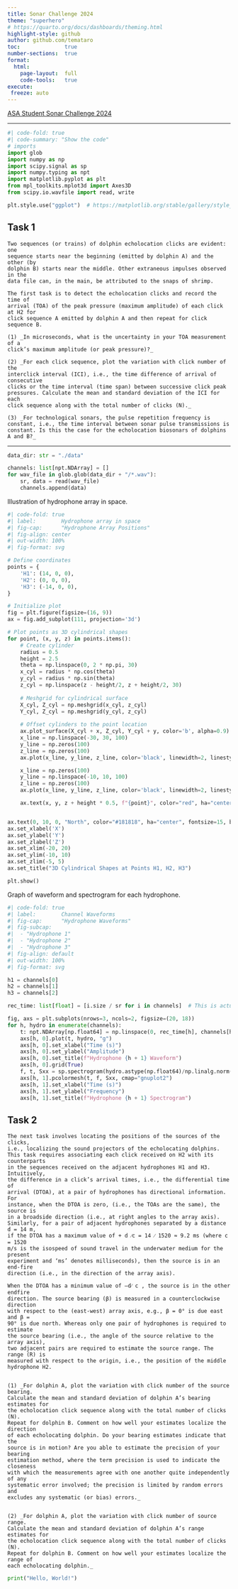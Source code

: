 ```yaml
---
title: Sonar Challenge 2024
theme: "superhero"
# https://quarto.org/docs/dashboards/theming.html
highlight-style: github
author: github.com/temataro
toc:              true
number-sections:  true
format:
  html:
    page-layout:  full
    code-tools:   true
execute:
 freeze: auto
---
```


[ASA Student Sonar Challenge 2024](https://acousticstoday.org/wp-content/uploads/2024/07/AT-Summer-SP-1.pdf)

---

```python
#| code-fold: true
#| code-summary: "Show the code"
# imports
import glob
import numpy as np
import scipy.signal as sp
import numpy.typing as npt
import matplotlib.pyplot as plt
from mpl_toolkits.mplot3d import Axes3D
from scipy.io.wavfile import read, write

plt.style.use("ggplot")  # https://matplotlib.org/stable/gallery/style_sheets/style_sheets_reference.html
```

## Task 1
    Two sequences (or trains) of dolphin echolocation clicks are evident: one
    sequence starts near the beginning (emitted by dolphin A) and the other (by
    dolphin B) starts near the middle. Other extraneous impulses observed in the
    data file can, in the main, be attributed to the snaps of shrimp.

    The first task is to detect the echolocation clicks and record the time of
    arrival (TOA) of the peak pressure (maximum amplitude) of each click at H2 for
    click sequence A emitted by dolphin A and then repeat for click sequence B.

    (1) _In microseconds, what is the uncertainty in your TOA measurement of a
    click’s maximum amplitude (or peak pressure)?_

    (2) _For each click sequence, plot the variation with click number of the
    interclick interval (ICI), i.e., the time difference of arrival of consecutive
    clicks or the time interval (time span) between successive click peak
    pressures. Calculate the mean and standard deviation of the ICI for each
    click sequence along with the total number of clicks (N)._

    (3) _For technological sonars, the pulse repetition frequency is
    constant, i.e., the time interval between sonar pulse transmissions is
    constant. Is this the case for the echolocation biosonars of dolphins A and B?_

___

```python
data_dir: str = "./data"

channels: list[npt.NDArray] = []
for wav_file in glob.glob(data_dir + "/*.wav"):
    sr, data = read(wav_file)
    channels.append(data)

```

Illustration of hydrophone array in space.
```python
#| code-fold: true
#| label:        Hydrophone array in space
#| fig-cap:      "Hydrophone Array Positions"
#| fig-align: center
#| out-width: 100%
#| fig-format: svg

# Define coordinates
points = {
    'H1': (14, 0, 0),
    'H2': (0, 0, 0),
    'H3': (-14, 0, 0),
}

# Initialize plot
fig = plt.figure(figsize=(16, 9))
ax = fig.add_subplot(111, projection='3d')

# Plot points as 3D cylindrical shapes
for point, (x, y, z) in points.items():
    # Create cylinder
    radius = 0.5
    height = 2.5
    theta = np.linspace(0, 2 * np.pi, 30)
    x_cyl = radius * np.cos(theta)
    y_cyl = radius * np.sin(theta)
    z_cyl = np.linspace(z - height/2, z + height/2, 30)
    
    # Meshgrid for cylindrical surface
    X_cyl, Z_cyl = np.meshgrid(x_cyl, z_cyl)
    Y_cyl, Z_cyl = np.meshgrid(y_cyl, z_cyl)
    
    # Offset cylinders to the point location
    ax.plot_surface(X_cyl + x, Z_cyl, Y_cyl + y, color='b', alpha=0.9)
    x_line = np.linspace(-30, 30, 100)
    y_line = np.zeros(100)
    z_line = np.zeros(100)
    ax.plot(x_line, y_line, z_line, color='black', linewidth=2, linestyle='-.')

    x_line = np.zeros(100)
    y_line = np.linspace(-10, 10, 100)
    z_line = np.zeros(100)
    ax.plot(x_line, y_line, z_line, color='black', linewidth=2, linestyle='-.')

    ax.text(x, y, z + height * 0.5, f"{point}", color="red", ha="center")


ax.text(0, 10, 0, "North", color="#181818", ha="center", fontsize=15, bbox={'facecolor': 'lightgrey', 'edgecolor': 'white', 'boxstyle': 'round', 'alpha': 0.75})
ax.set_xlabel('X')
ax.set_ylabel('Y')
ax.set_zlabel('Z')
ax.set_xlim(-20, 20)
ax.set_ylim(-10, 10)
ax.set_zlim(-5, 5)
ax.set_title("3D Cylindrical Shapes at Points H1, H2, H3")

plt.show()
```

Graph of waveform and spectrogram for each hydrophone.
```python
#| code-fold: true
#| label:        Channel Waveforms
#| fig-cap:      "Hydrophone Waveforms"
#| fig-subcap:
#|  - "Hydrophone 1"
#|  - "Hydrophone 2"
#|  - "Hydrophone 3"
#| fig-align: default
#| out-width: 100%
#| fig-format: svg

h1 = channels[0]
h2 = channels[1]
h3 = channels[2]

rec_time: list[float] = [i.size / sr for i in channels]  # This is actually the same for all recordings

fig, axs = plt.subplots(nrows=3, ncols=2, figsize=(20, 18))
for h, hydro in enumerate(channels):
    t: npt.NDArray[np.float64] = np.linspace(0, rec_time[h], channels[h].size)
    axs[h, 0].plot(t, hydro, "g")
    axs[h, 0].set_xlabel("Time (s)")
    axs[h, 0].set_ylabel("Amplitude")
    axs[h, 0].set_title(f"Hydrophone {h + 1} Waveform")
    axs[h, 0].grid(True)
    f, t, Sxx = sp.spectrogram(hydro.astype(np.float64)/np.linalg.norm(hydro), fs=sr)
    axs[h, 1].pcolormesh(t, f, Sxx, cmap="gnuplot2")
    axs[h, 1].set_xlabel("Time (s)")
    axs[h, 1].set_ylabel("Frequency")
    axs[h, 1].set_title(f"Hydrophone {h + 1} Spectrogram")
```


## Task 2
    The next task involves locating the positions of the sources of the clicks,
    i.e., localizing the sound projectors of the echolocating dolphins.
    This task requires associating each click received on H2 with its counterparts
    in the sequences received on the adjacent hydrophones H1 and H3. Intuitively,
    the difference in a click’s arrival times, i.e., the differential time of
    arrival (DTOA), at a pair of hydrophones has directional information. For
    instance, when the DTOA is zero, (i.e., the TOAs are the same), the source is
    in a broadside direction (i.e., at right angles to the array axis).
    Similarly, for a pair of adjacent hydrophones separated by a distance d = 14 m,
    if the DTOA has a maximum value of + d ⁄c = 14 ⁄ 1520 ≈ 9.2 ms (where c = 1520
    m/s is the isospeed of sound travel in the underwater medium for the present
    experiment and ‘ms’ denotes milliseconds), then the source is in an end-fire
    direction (i.e., in the direction of the array axis).

    When the DTOA has a minimum value of –d⁄ c , the source is in the other endfire
    direction. The source bearing (β) is measured in a counterclockwise direction
    with respect to the (east-west) array axis, e.g., β = 0° is due east and β =
    90° is due north. Whereas only one pair of hydrophones is required to estimate
    the source bearing (i.e., the angle of the source relative to the array axis),
    two adjacent pairs are required to estimate the source range. The range (R) is
    measured with respect to the origin, i.e., the position of the middle
    hydrophone H2.


    (1) _For dolphin A, plot the variation with click number of the source bearing.
    Calculate the mean and standard deviation of dolphin A’s bearing estimates for
    the echolocation click sequence along with the total number of clicks (N).
    Repeat for dolphin B. Comment on how well your estimates localize the direction
    of each echolocating dolphin. Do your bearing estimates indicate that the
    source is in motion? Are you able to estimate the precision of your bearing
    estimation method, where the term precision is used to indicate the closeness
    with which the measurements agree with one another quite independently of any
    systematic error involved; the precision is limited by random errors and
    excludes any systematic (or bias) errors._


    (2) _For dolphin A, plot the variation with click number of source range.
    Calculate the mean and standard deviation of dolphin A’s range estimates for
    the echolocation click sequence along with the total number of clicks (N).
    Repeat for dolphin B. Comment on how well your estimates localize the range of
    each echolocating dolphin._

```python
print("Hello, World!")
```
